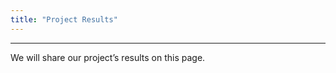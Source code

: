 ```yaml
---
title: "Project Results"
---
```


---
<!-- Global site tag (gtag.js) - Google Analytics -->
<script async src="https://www.googletagmanager.com/gtag/js?id=UA-166024076-1"></script>
<script>
  window.dataLayer = window.dataLayer || [];
  function gtag(){dataLayer.push(arguments);}
  gtag('js', new Date());

  gtag('config', 'UA-166024076-1');
</script>


We will share our project's results on this page.  